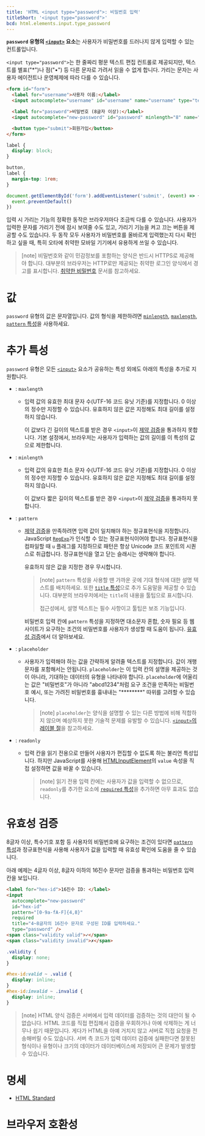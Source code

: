 ```yaml
---
title: 'HTML <input type="password">: 비밀번호 입력'
titleShort: '<input type="password">'
bcd: html.elements.input.type_password
---
```


**`password` 유형의 [`<input>`](../input) 요소**는 사용자가 비밀번호를 드러나지 않게 입력할 수 있는 컨트롤입니다.

`<input type="password">`는 한 줄짜리 평문 텍스트 편집 컨트롤로 제공되지만, 텍스트를 별표("\*")나 점("•") 등 다른 문자로 가려서 읽을 수 없게 합니다. 가리는 문자는 사용자 에이전트나 운영체제에 따라 다를 수 있습니다.

```html hidden name=demo
<form id="form">
  <label for="username">사용자 이름:</label>
  <input autocomplete="username" id="username" name="username" type="text" />

  <label for="password">비밀번호 (8글자 이상):</label>
  <input autocomplete="new-password" id="password" minlength="8" name="password" type="password" required />

  <button type="submit">회원가입</button>
</form>
```

```css hidden name=demo
label {
  display: block;
}

button,
label {
  margin-top: 1rem;
}
```

```js hidden name=demo
document.getElementById('form').addEventListener('submit', (event) => {
  event.preventDefault()
})
```

<LiveExample height={240} lang="html" name="demo" />

입력 시 가리는 기능의 정확한 동작은 브라우저마다 조금씩 다를 수 있습니다. 사용자가 입력한 문자를 가리기 전에 잠시 보여줄 수도 있고, 가리기 기능을 켜고 끄는 버튼을 제공할 수도 있습니다. 두 동작 모두 사용자가 비밀번호를 올바르게 입력했는지 다시 확인하고 싶을 때, 특히 오타에 취약한 모바일 기기에서 유용하게 쓰일 수 있습니다.

> [note] 비밀번호와 같이 민감정보를 포함하는 양식은 반드시 HTTPS로 제공해야 합니다. 대부분의 브라우저는 HTTP로만 제공되는 취약한 로그인 양식에서 경고를 표시합니다. [취약한 비밀번호](https://developer.mozilla.org/en-US/docs/Web/Security/Insecure_passwords) 문서를 참고하세요.

# 값

`password` 유형의 값은 문자열입니다. 값의 형식을 제한하려면 [`minlength`](#term-minlength), [`maxlength`](#term-maxlength), [`pattern` 특성](#term-pattern)을 사용하세요.

# 추가 특성

`password` 유형은 모든 [`<input>`](../input) 요소가 공유하는 특성 외에도 아래의 특성을 추가로 지원합니다.

- : `maxlength`

  - 입력 값의 유효한 최대 문자 수(UTF-16 코드 유닛 기준)를 지정합니다. 0 이상의 정수만 지정할 수 있습니다. 유효하지 않은 값은 지정해도 최대 길이를 설정하지 않습니다.

    이 값보다 긴 길이의 텍스트를 받은 경우 `<input>`이 [제약 검증](https://developer.mozilla.org/en-US/docs/Web/Guide/HTML/Constraint_validation)을 통과하지 못합니다. 기본 설정에서, 브라우저는 사용자가 입력하는 값의 길이를 이 특성의 값으로 제한합니다.

- : `minlength`

  - 입력 값의 유효한 최소 문자 수(UTF-16 코드 유닛 기준)를 지정합니다. 0 이상의 정수만 지정할 수 있습니다. 유효하지 않은 값은 지정해도 최대 길이를 설정하지 않습니다.

    이 값보다 짧은 길이의 텍스트를 받은 경우 `<input>`이 [제약 검증](https://developer.mozilla.org/en-US/docs/Web/Guide/HTML/Constraint_validation)을 통과하지 못합니다.

- : `pattern`

  - [제약 검증](https://developer.mozilla.org/en-US/docs/Web/Guide/HTML/Constraint_validation)을 만족하려면 입력 값이 일치해야 하는 정규표현식을 지정합니다. JavaScript [`RegExp`](https://developer.mozilla.org/en-US/docs/Web/JavaScript/Reference/Global_Objects/RegExp)가 인식할 수 있는 정규표현식이어야 합니다. 정규표현식을 컴파일할 때 `u` 플래그를 지정하므로 패턴은 항상 Unicode 코드 포인트의 시퀀스로 취급합니다. 정규표현식을 열고 닫는 슬래시는 생략해야 합니다.

    유효하지 않은 값을 지정한 경우 무시합니다.

    > [note] `pattern` 특성을 사용할 땐 가까운 곳에 기대 형식에 대한 설명 텍스트를 배치하세요. 또한 [`title` 특성](../../Global_attributes#term-title)으로 추가 도움말을 제공할 수 있습니다. 대부분의 브라우저에서는 `title`의 내용을 툴팁으로 표시합니다.
    >
    > 접근성에서, 설명 텍스트는 필수 사항이고 툴팁은 보조 기능입니다.

    비밀번호 입력 칸에 `pattern` 특성을 지정하면 대소문자 혼합, 숫자 필요 등 웹 사이트가 요구하는 조건의 비밀번호를 사용자가 생성할 때 도움이 됩니다. [유효성 검증](#유효성-검증)에서 더 알아보세요.

- : `placeholder`

  - 사용자가 입력해야 하는 값을 간략하게 알려줄 텍스트를 지정합니다. 값이 개행 문자를 포함해서는 안됩니다. `placeholder`는 이 입력 칸의 설명을 제공하는 것이 아니라, 기대하는 데이터의 유형을 나타내야 합니다. `placeholder`에 어울리는 값은 "비밀번호"가 아니라 "abcd1234"처럼 요구 조건을 만족하는 비밀번호 예시, 또는 가려진 비밀번호를 흉내내는 "\*\*\*\*\*\*\*\*" 따위를 고려할 수 있습니다.

    > [note] `placeholder`는 양식을 설명할 수 있는 다른 방법에 비해 적합하지 않으며 예상하지 못한 기술적 문제를 유발할 수 있습니다. [`<input>`의 레이블 절](../input#플레이스홀더는-접근성이-떨어짐)을 참고하세요.

- : `readonly`

  - 입력 칸을 읽기 전용으로 만들어 사용자가 편집할 수 없도록 하는 불리언 특성입니다. 하지만 JavaScript를 사용해 [HTMLInputElement](https://developer.mozilla.org/en-US/docs/Web/API/HTMLInputElement)의 `value` 속성을 직접 설정하면 값을 바꿀 수 있습니다.

    > [note] 읽기 전용 입력 칸에는 사용자가 값을 입력할 수 없으므로, `readonly`를 추가한 요소에 [`required` 특성](../input#term-required)을 추가하면 아무 효과도 없습니다.

# 유효성 검증

8글자 이상, 특수기호 포함 등 사용자의 비밀번호에 요구하는 조건이 있다면 [`pattern` 특성](#term-pattern)과 정규표현식을 사용해 사용자가 값을 입력할 때 유효성 확인에 도움을 줄 수 있습니다.

아래 예제는 4글자 이상, 8글자 이하의 16진수 문자만 검증을 통과하는 비밀번호 입력 칸을 보입니다.

```html hidden name=pattern
<label for="hex-id">16진수 ID: </label>
<input
  autocomplete="new-password"
  id="hex-id"
  pattern="[0-9a-fA-F]{4,8}"
  required
  title="4~8글자의 16진수 문자로 구성된 ID를 입력하세요."
  type="password" />
<span class="validity valid">✓</span>
<span class="validity invalid">✗</span>
```

```css hidden name=pattern
.validity {
  display: none;
}

#hex-id:valid ~ .valid {
  display: inline;
}
#hex-id:invalid ~ .invalid {
  display: inline;
}
```

<LiveExample height={180} lang="html" name="pattern" />

> [note] HTML 양식 검증은 서버에서 입력 데이터를 검증하는 것의 대안이 될 수 없습니다. HTML 코드를 직접 편집해서 검증을 우회하거나 아예 삭제하는 게 너무나 쉽기 때문입니다. 게다가 HTML을 아예 거치지 않고 서버로 직접 요청을 전송해버릴 수도 있습니다. 서버 측 코드가 입력 데이터 검증에 실패한다면 잘못된 형식이나 유형이나 크기의 데이터가 데이터베이스에 저장되어 큰 문제가 발생할 수 있습니다.

# 명세

- [HTML Standard](<https://html.spec.whatwg.org/multipage/input.html#password-state-(type=password)>)

# 브라우저 호환성

<BrowserCompat data={props.bcd} />
